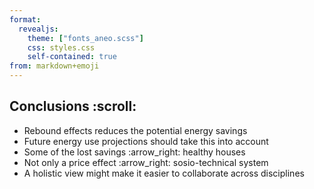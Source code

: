 ```yaml
---
format: 
  revealjs:
    theme: ["fonts_aneo.scss"]
    css: styles.css
    self-contained: true
from: markdown+emoji
---
```


## Conclusions :scroll:

::: {.incremental}
- Rebound effects reduces the potential energy savings 
- Future energy use projections should take this into account
- Some of the lost savings :arrow_right: healthy houses
- Not only a price effect :arrow_right: sosio-technical system
- A holistic view might make it easier to collaborate across disciplines
:::















